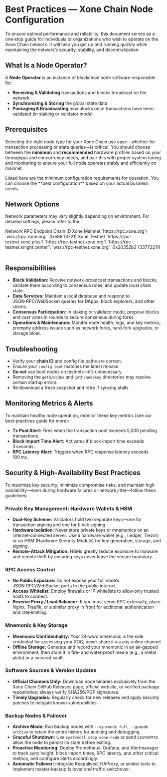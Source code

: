 
# Best Practices — Xone Chain Node Configuration

To ensure optimal performance and reliability, this document serves as a one‑stop guide for individuals or organizations who wish to operate on the Xone Chain network. It will help you get up and running quickly while maintaining the network’s security, stability, and decentralization.

## What Is a Node Operator?

A **Node Operator** is an instance of blockchain node software responsible for:

* **Receiving & Validating** transactions and blocks broadcast on the network
* **Synchronizing & Storing** the global state data
* **Packaging & Broadcasting** new blocks once transactions have been validated (in staking or validator mode)

## Prerequisites

Selecting the right node type for your Xone Chain use case—whether for transaction processing or state queries—is critical. You should choose between the **minimum** and **recommended** hardware profiles based on your throughput and concurrency needs, and pair this with proper system tuning and monitoring to ensure your full node operates stably and efficiently on mainnet.

<NodeOperatore />

<Callout type="warning" emoji="⚠️">
  Listed here are the minimum configuration requirements for operation. You can choose the **best configuration** based on your actual business needs.
</Callout>

## Network Options

Network parameters may vary slightly depending on environment. For detailed settings, please refer to the:

<div className="overflow-x-auto">
  <Table key={new Date().getTime()} removeWrapper aria-label="json prc endpoint table" className="mt-2">
    <TableHeader>
      <TableColumn key="Network">Network</TableColumn>
      <TableColumn key="Endpoint">RPC Endpoint</TableColumn>
      <TableColumn key="id">Chain ID</TableColumn>
    </TableHeader>
    <TableBody>
      <TableRow key="1">
        <TableCell>Xone Mainnet</TableCell>
        <TableCell>
        `https://rpc.xone.org`\
        `wss://rpc.xone.org`
        </TableCell>
        <TableCell>`0xe89`(3721)</TableCell>
      </TableRow>
      <TableRow key="2">
        <TableCell>Xone Testnet</TableCell>
        <TableCell>
        `https://rpc-testnet.xone.plus`\
        `https://rpc-testnet.xone.org`\
        `https://rpc-testnet.knight.center`\
        `wss://rpc-testnet.xone.org`
        </TableCell>
        <TableCell>`0x20352b3`(33772211)</TableCell>
      </TableRow>
    </TableBody>
  </Table>
</div>

## Responsibilities

* **Block Validation:** Receive network‑broadcast transactions and blocks, validate them according to consensus rules, and update local chain state.
* **Data Services:** Maintain a local database and respond to JSON‑RPC/WebSocket queries for DApps, block explorers, and other clients.
* **Consensus Participation:** In staking or validator mode, propose blocks and cast votes in rounds to secure consensus during forks.
* **Operations & Maintenance:** Monitor node health, logs, and key metrics; promptly address issues such as network forks, hard‑fork upgrades, or storage bloat.

## Troubleshooting

* Verify your **chain ID** and config file paths are correct.
* Ensure your `config.toml` matches the latest release.
* **Do not** use boot nodes on testnets—it’s unnecessary.
* Removing the `geth/nodes` and `geth/nodekey` directories may resolve certain startup errors.
* Re‑download a fresh snapshot and retry if syncing stalls.

## Monitoring Metrics & Alerts

To maintain healthy node operation, monitor these key metrics (see our <Link className='text-primaryHue' isExternal showAnchorIcon href="/developers/operators/monitoring">best‑practices guide</Link> for more):

* **Tx Pool Alert:** Fires when the transaction pool exceeds 5,000 pending transactions.
* **Block Import Time Alert:** Activates if block import time exceeds 3 seconds.
* **RPC Latency Alert:** Triggers when RPC response latency exceeds 100 ms.

## Security & High‑Availability Best Practices

To maximize key security, minimize compromise risks, and maintain high availability—even during hardware failures or network jitter—follow these guidelines:

### Private Key Management: Hardware Wallets & HSM

* **Dual‑Key Scheme:** Validators hold two separate keys—one for transaction signing and one for block signing.
* **Hardware Isolation:** Never store private keys or mnemonics on an internet‑connected server. Use a hardware wallet (e.g., Ledger, Trezor) or an HSM (Hardware Security Module) for key generation, storage, and signing.
* **Remote‑Attack Mitigation:** HSMs greatly reduce exposure to malware and remote theft by ensuring keys never leave the secure boundary.

### RPC Access Control

* **No Public Exposure:** Do not expose your full node’s JSON‑RPC/WebSocket ports to the public internet.
* **Access Whitelist:** Employ firewalls or IP whitelists to allow only trusted hosts to connect.
* **Reverse Proxy / Load Balancer:** If you must serve RPC externally, place Nginx, Traefik, or a similar proxy in front for additional authentication and rate‑limiting.

### Mnemonic & Key Storage

* **Mnemonic Confidentiality:** Your 24‑word mnemonic is the sole credential for accessing your XOC; never share it via any online channel.
* **Offline Storage:** Generate and record your mnemonic in an air‑gapped environment, then store it in fire‑ and water‑proof media (e.g., a metal plate) or a secured vault.

### Software Sources & Version Updates

* **Official Channels Only:** Download node binaries exclusively from the Xone Chain GitHub Releases page, official website, or verified package repositories; always verify SHA256/PGP signatures.
* **Timely Upgrades:** Regularly check for new releases and apply security patches to mitigate known vulnerabilities.

### Backup Nodes & Failover

* **Archive Mode:** Run backup nodes with `--syncmode full --gcmode archive` to retain the entire history for auditing and debugging.
* **Graceful Shutdown:** Use `systemctl stop xone-node` or send `SIGTERM` to allow the node to persist its state before exiting.
* **Proactive Monitoring:** Deploy <Link className='text-primaryHue' isExternal showAnchorIcon href="https://prometheus.io/">Prometheus</Link>, <Link className='text-primaryHue' isExternal showAnchorIcon href="https://grafana.com/">Grafana</Link>, and <Link className='text-primaryHue' isExternal showAnchorIcon href="https://prometheus.io/docs/alerting/latest/alertmanager/">Alertmanager</Link> to track sync height, block import times, RPC latency, and other critical metrics, and configure alerts accordingly.
* **Automatic Failover:** Integrate <Link className='text-primaryHue' isExternal showAnchorIcon href="https://keepalived.readthedocs.io/en/latest/introduction.html">Keepalived</Link>, <Link className='text-primaryHue' isExternal showAnchorIcon href="https://www.haproxy.org/">HAProxy</Link>, or similar tools to implement master‑backup failover and traffic switchover.
